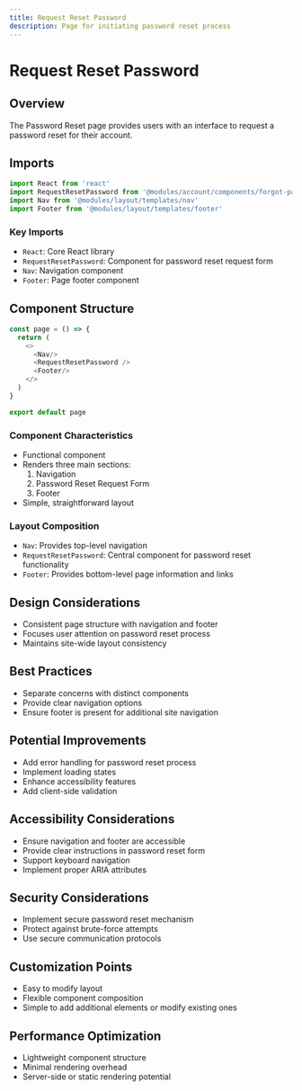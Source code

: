 ```yaml
---
title: Request Reset Password 
description: Page for initiating password reset process
---
```


# Request Reset Password

## Overview

The Password Reset page provides users with an interface to request a password reset for their account.

## Imports

```typescript copy
import React from 'react'
import RequestResetPassword from '@modules/account/components/forgot-password'
import Nav from '@modules/layout/templates/nav'
import Footer from '@modules/layout/templates/footer'
```

### Key Imports
- `React`: Core React library
- `RequestResetPassword`: Component for password reset request form
- `Nav`: Navigation component
- `Footer`: Page footer component

## Component Structure

```typescript copy
const page = () => {
  return (
    <>
      <Nav/>
      <RequestResetPassword />
      <Footer/>
    </>
  )
}

export default page
```

### Component Characteristics
- Functional component
- Renders three main sections:
  1. Navigation
  2. Password Reset Request Form
  3. Footer
- Simple, straightforward layout

### Layout Composition
- `Nav`: Provides top-level navigation
- `RequestResetPassword`: Central component for password reset functionality
- `Footer`: Provides bottom-level page information and links

## Design Considerations
- Consistent page structure with navigation and footer
- Focuses user attention on password reset process
- Maintains site-wide layout consistency

## Best Practices
- Separate concerns with distinct components
- Provide clear navigation options
- Ensure footer is present for additional site navigation

## Potential Improvements
- Add error handling for password reset process
- Implement loading states
- Enhance accessibility features
- Add client-side validation

## Accessibility Considerations
- Ensure navigation and footer are accessible
- Provide clear instructions in password reset form
- Support keyboard navigation
- Implement proper ARIA attributes

## Security Considerations
- Implement secure password reset mechanism
- Protect against brute-force attempts
- Use secure communication protocols

## Customization Points
- Easy to modify layout
- Flexible component composition
- Simple to add additional elements or modify existing ones

## Performance Optimization
- Lightweight component structure
- Minimal rendering overhead
- Server-side or static rendering potential